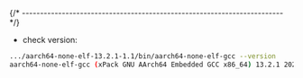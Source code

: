 
{/* ------------------------------------------------------------------------ */}

- check version:

```sh
.../aarch64-none-elf-13.2.1-1.1/bin/aarch64-none-elf-gcc --version
aarch64-none-elf-gcc (xPack GNU AArch64 Embedded GCC x86_64) 13.2.1 20231009
```

